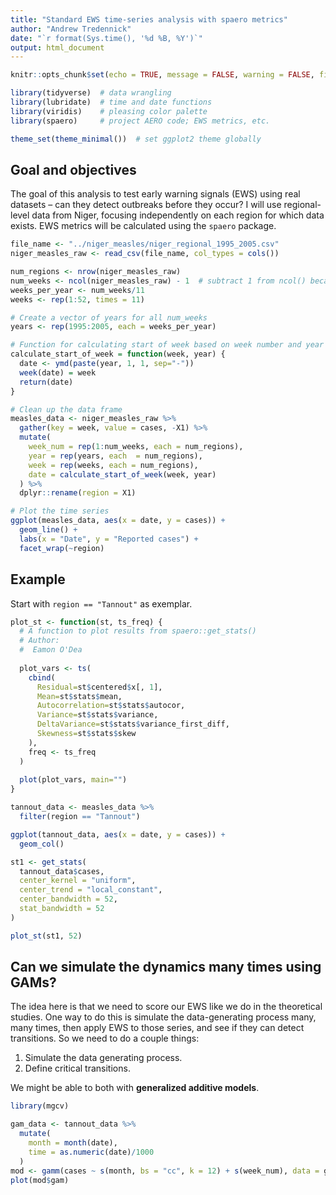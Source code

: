 ```yaml
---
title: "Standard EWS time-series analysis with spaero metrics"
author: "Andrew Tredennick"
date: "`r format(Sys.time(), '%d %B, %Y')`"
output: html_document
---
```


```r
knitr::opts_chunk$set(echo = TRUE, message = FALSE, warning = FALSE, fig.height = 4)

library(tidyverse)  # data wrangling
library(lubridate)  # time and date functions
library(viridis)    # pleasing color palette
library(spaero)     # project AERO code; EWS metrics, etc.

theme_set(theme_minimal())  # set ggplot2 theme globally
```

## Goal and objectives
The goal of this analysis to test early warning signals (EWS) using real datasets -- can they detect outbreaks before they occur?
I will use regional-level data from Niger, focusing independently on each region for which data exists.
EWS metrics will be calculated using the `spaero` package.

```r
file_name <- "../niger_measles/niger_regional_1995_2005.csv"
niger_measles_raw <- read_csv(file_name, col_types = cols())

num_regions <- nrow(niger_measles_raw)
num_weeks <- ncol(niger_measles_raw) - 1  # subtract 1 from ncol() because first column are regions
weeks_per_year <- num_weeks/11
weeks <- rep(1:52, times = 11)

# Create a vector of years for all num_weeks
years <- rep(1995:2005, each = weeks_per_year)

# Function for calculating start of week based on week number and year
calculate_start_of_week = function(week, year) {
  date <- ymd(paste(year, 1, 1, sep="-"))
  week(date) = week
  return(date)
}

# Clean up the data frame
measles_data <- niger_measles_raw %>%
  gather(key = week, value = cases, -X1) %>%
  mutate(
    week_num = rep(1:num_weeks, each = num_regions),
    year = rep(years, each  = num_regions),
    week = rep(weeks, each = num_regions),
    date = calculate_start_of_week(week, year)
  ) %>%
  dplyr::rename(region = X1)

# Plot the time series
ggplot(measles_data, aes(x = date, y = cases)) +
  geom_line() +
  labs(x = "Date", y = "Reported cases") +
  facet_wrap(~region)
```

## Example
Start with `region == "Tannout"` as exemplar.

```r
plot_st <- function(st, ts_freq) {
  # A function to plot results from spaero::get_stats()
  # Author:
  #  Eamon O'Dea
  
  plot_vars <- ts(
    cbind(
      Residual=st$centered$x[, 1], 
      Mean=st$stats$mean,
      Autocorrelation=st$stats$autocor,
      Variance=st$stats$variance,
      DeltaVariance=st$stats$variance_first_diff,
      Skewness=st$stats$skew
    ), 
    freq <- ts_freq
  )
  
  plot(plot_vars, main="")
}

tannout_data <- measles_data %>%
  filter(region == "Tannout")

ggplot(tannout_data, aes(x = date, y = cases)) +
  geom_col()

st1 <- get_stats(
  tannout_data$cases, 
  center_kernel = "uniform",
  center_trend = "local_constant", 
  center_bandwidth = 52,
  stat_bandwidth = 52
)

plot_st(st1, 52)
```

## Can we simulate the dynamics many times using GAMs?
The idea here is that we need to score our EWS like we do in the theoretical studies.
One way to do this is simulate the data-generating process many, many times, then apply EWS to those series, and see if they can detect transitions.
So we need to do a couple things:

1. Simulate the data generating process.
2. Define critical transitions.

We might be able to both with **generalized additive models**.

```r
library(mgcv)

gam_data <- tannout_data %>%
  mutate(
    month = month(date),
    time = as.numeric(date)/1000
  )
mod <- gamm(cases ~ s(month, bs = "cc", k = 12) + s(week_num), data = gam_data)
plot(mod$gam)
```
